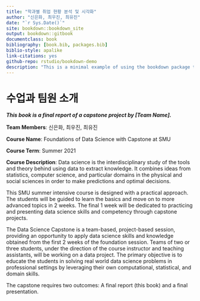 ```yaml
--- 
title: "학과별 취업 현황 분석 및 시각화"
author: "신은화, 최우진, 최유진"
date: "`r Sys.Date()`"
site: bookdown::bookdown_site
output: bookdown::gitbook
documentclass: book
bibliography: [book.bib, packages.bib]
biblio-style: apalike
link-citations: yes
github-repo: rstudio/bookdown-demo
description: "This is a minimal example of using the bookdown package to write a book. The output format for this example is bookdown::gitbook."
---
```

# 수업과 팀원 소개 {-}


__*This book is a final report of a capstone project by [Team Name].*__

__Team Members__: 신은화, 최우진, 최유진

__Course Name__: Foundations of Data Science with Capstone at SMU

__Course Term__: Summer 2021

__Course Description__: Data science is the interdisciplinary study of the tools and theory behind using data to extract knowledge. It combines ideas from statistics, computer science, and particular domains in the physical and social sciences in order to make predictions and optimal decisions.

This SMU summer intensive course is designed with a practical approach. The students will be guided to learn the basics and move on to more advanced topics in 2 weeks. The final 1 week will be dedicated to practicing and presenting data science skills and competency through capstone projects. 

The Data Science Capstone is a team-based, project-based session, providing an opportunity to apply data science skills and knowledge obtained from the first 2 weeks of the foundation session. Teams of two or three students, under the direction of the course instructor and teaching assistants, will be working on a data project. The primary objective is to educate the students in solving real world data science problems in professional settings by leveraging their own computational, statistical, and domain skills. 

The capstone requires two outcomes: A final report (this book) and a final presentation.




